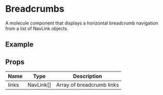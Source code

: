 
<Meta title="Molecules/Breadcrumbs" of={BreadcrumbStories} />

# Breadcrumbs

A molecule component that displays a horizontal breadcrumb navigation from a list of NavLink objects.

## Example

<Canvas of={BreadcrumbStories.Basic} />

## Props

| Name  | Type      | Description                  |
|-------|-----------|------------------------------|
| links | NavLink[] | Array of breadcrumb links    | 